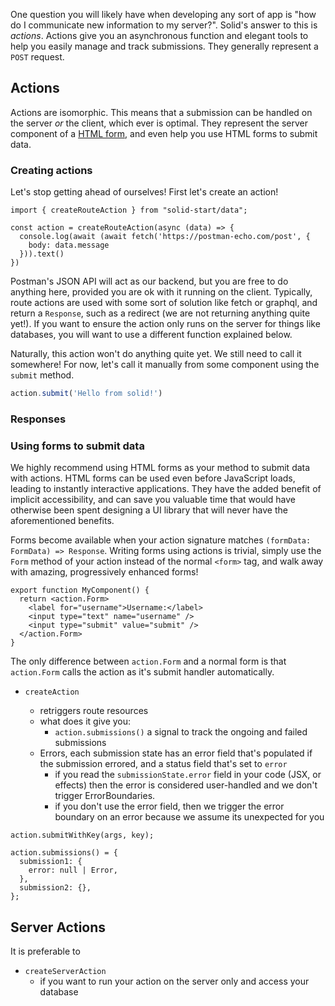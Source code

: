 <Title>Actions</Title>

One question you will likely have when developing any sort of app is "how do I communicate new information to my server?". Solid's answer to this is _actions_. Actions give you an asynchronous function and elegant tools to help you easily manage and track submissions. They generally represent a `POST` request.

## Actions

Actions are isomorphic. This means that a submission can be handled on the server *or* the client, which ever is optimal. They represent the server component of a [HTML form](https://developer.mozilla.org/en-US/docs/Web/HTML/Element/form), and even help you use HTML forms to submit data.

### Creating actions

Let's stop getting ahead of ourselves! First let's create an action!

```tsx
import { createRouteAction } from "solid-start/data";

const action = createRouteAction(async (data) => {
  console.log(await (await fetch('https://postman-echo.com/post', {
    body: data.message
  })).text()
})
```

Postman's JSON API will act as our backend, but you are free to do anything here, provided you are ok with it running on the client. Typically, route actions are used with some sort of solution like fetch or graphql, and return a `Response`, such as a redirect (we are not returning anything quite yet!). If you want to ensure the action only runs on the server for things like databases, you will want to use a different function explained below.

Naturally, this action won't do anything quite yet. We still need to call it somewhere! For now, let's call it manually from some component using the `submit` method.

```ts
action.submit('Hello from solid!')
```

### Responses

### Using forms to submit data

We highly recommend using HTML forms as your method to submit data with actions. HTML forms can be used even before JavaScript loads, leading to instantly interactive applications. They have the added benefit of implicit accessibility, and can save you valuable time that would have otherwise been spent designing a UI library that will never have the aforementioned benefits.

Forms become available when your action signature matches `(formData: FormData) => Response`. Writing forms using actions is trivial, simply use the `Form` method of your action instead of the normal `<form>` tag, and walk away with amazing, progressively enhanced forms!

```tsx
export function MyComponent() {
  return <action.Form>
    <label for="username">Username:</label>
    <input type="text" name="username" />
    <input type="submit" value="submit" />
  </action.Form>
}
```

The only difference between `action.Form` and a normal form is that `action.Form` calls the action as it's submit handler automatically.

- `createAction`

  - retriggers route resources
  - what does it give you:
    - `action.submissions()` a signal to track the ongoing and failed submissions
  - Errors, each submission state has an error field that's populated if the submission errored, and a status field that's set to `error`
    - if you read the `submissionState.error` field in your code (JSX, or effects) then the error is considered user-handled and we don't trigger ErrorBoundaries.
    - if you don't use the error field, then we trigger the error boundary on an error because we assume its unexpected for you

```tsx
action.submitWithKey(args, key);

action.submissions() = {
  submission1: {
    error: null | Error,
  },
  submission2: {},
};
```

## Server Actions

It is preferable to 

- `createServerAction`
  - if you want to run your action on the server only and access your database
